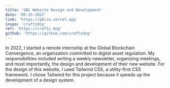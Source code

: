```yaml
---
title: 'GBC Website Design and Development'
date: '09-15-2022'
link: 'https://gbcio.vercel.app'
inspo: 'craftzdog'
ref: 'https://craftz.dog'
github: 'https://github.com/craftzdog'
---
```


In 2022, I started a remote internship at the Global Blockchain Convergence,
an organization committed to digital asset regulation.
My responsibilities included writing a weekly newsletter,
organizing meetings, and most importantly,
the design and development of their new website.
For the design of this website, I used Tailwind CSS, a utility-first CSS framework.
I chose Tailwind for this project because it speeds up the development of a design system.

